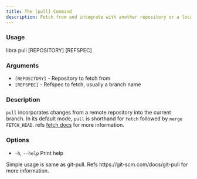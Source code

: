 ```yaml
---
title: The [pull] Command
description: Fetch from and integrate with another repository or a local branch
---
```


### Usage

libra pull [REPOSITORY] [REFSPEC]

### Arguments

-   `[REPOSITORY]` - Repository to fetch from
-   `[REFSPEC]` - Refspec to fetch, usually a branch name

### Description

`pull` incorporates changes from a remote repository into the current branch. In its default mode, `pull` is shorthand for `fetch` followed by `merge FETCH_HEAD`. refs [fetch docs](../command/fetch) for more information.

### Options

-   `-h`, `--help`
    Print help

<Note type="note" title="Note">
    Simple usage is same as git-pull. Refs https://git-scm.com/docs/git-pull for
    more information.
</Note>
